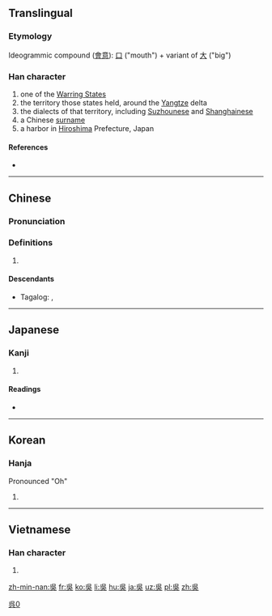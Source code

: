 {{also|吴|呉}}
==Translingual==
{{ja-forms|[[呉]]|[[吴]]|吳}}

[[Category:CJKV characters simplified differently in Japan and China|呉0]]

===Etymology===
{{Han etyl}}
Ideogrammic compound ([[會意]]): [[口]] ("mouth") + variant of [[大]] ("big")
<!-- Original meaning was "to shout." -- Is there a reference for that? -->

===Han character===
{{Han char|rn=30|rad=口|as=04|sn=7|four=2680<sub>1</sub>|canj=口女弓大 (RVNK)}}

# one of the [[w:Warring States period|Warring States]]
# the territory those states held, around the [[Yangtze]] delta
# the dialects of that territory, including [[Suzhounese]] and [[Shanghainese]]
# a Chinese [[surname]]
# a harbor in [[Hiroshima]] Prefecture, Japan

====References====
* {{Han ref|kx=0179.040|dkj=03365|dj=0396.150|hdz=10595.080|uh=5433|ud=21555|bh=A764|bd=42852}}

----

==Chinese==
{{zh-forms|s=吴}}

===Pronunciation===
{{zh-pron
|m=wú,yú
|c=ng4
|mn=ngô͘/gô͘
|mc=y
|oc=y
|ma=
|cat=pn
}}

===Definitions===
# {{rfdef|lang=zh}}

====Descendants====
* {{qualifier|Hokkien dialect}} Tagalog: {{l|tl|Go}}, {{l|tl|Wu}}

----

==Japanese==

===Kanji===
{{ja-kanji|grade=|rs=口04}}

# {{defn|lang=ja|sort=口04}}

====Readings====
* {{ja-readings|on=[[ご]] (go)|kun=[[くれ]] (kure), [[くれる]] (kureru)}}

----

==Korean==

===Hanja===
{{ko-hanja|hangeul=[[오]], |rv=o, |mr=o, }}

Pronounced "Oh"

# {{defn|lang=ko|sort=口04}}

----

==Vietnamese==

===Han character===
{{vi-hantu|[[ngô]], [[ngo]]|rs=口04}}

# {{defn|lang=vi|sort=口04}}

[[zh-min-nan:吳]]
[[fr:吳]]
[[ko:吳]]
[[li:吳]]
[[hu:吳]]
[[ja:吳]]
[[uz:吳]]
[[pl:吳]]
[[zh:吳]]